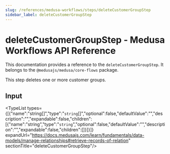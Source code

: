 ```yaml
---
slug: /references/medusa-workflows/steps/deleteCustomerGroupStep
sidebar_label: deleteCustomerGroupStep
---
```



# deleteCustomerGroupStep - Medusa Workflows API Reference

This documentation provides a reference to the `deleteCustomerGroupStep`. It belongs to the `@medusajs/medusa/core-flows` package.

This step deletes one or more customer groups.

## Input

<TypeList types={[{"name":"string[]","type":"`string`[]","optional":false,"defaultValue":"","description":"","expandable":false,"children":[{"name":"string","type":"`string`","optional":false,"defaultValue":"","description":"","expandable":false,"children":[]}]}]} expandUrl="https://docs.medusajs.com/learn/fundamentals/data-models/manage-relationships#retrieve-records-of-relation" sectionTitle="deleteCustomerGroupStep"/>
